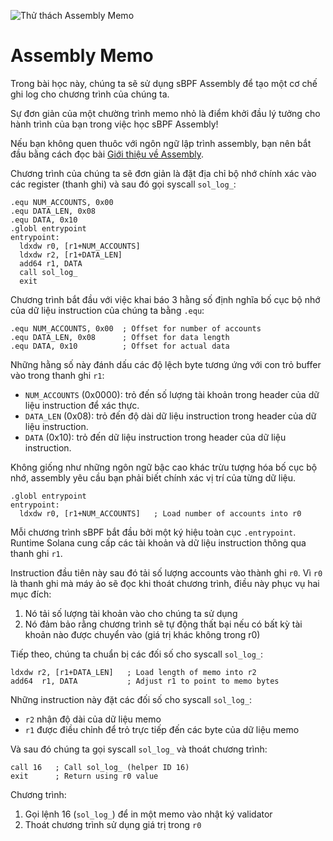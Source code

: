 
![Thử thách Assembly Memo](/graphics/challenge-banners/assembly-memo.png)

# Assembly Memo

Trong bài học này, chúng ta sẽ sử dụng sBPF Assembly để tạo một cơ chế ghi log cho chương trình của chúng ta.

Sự đơn giản của một chường trình memo nhỏ là điểm khởi đầu lý tưởng cho hành trình của bạn trong việc học sBPF Assembly!

Nếu bạn không quen thuôc với ngôn ngữ lập trình assembly, bạn nên bắt đầu bằng cách đọc bài [Giới thiệu về Assembly](/vi/courses/introduction-to-assembly).

<ArticleSection name="Thiết kế chương trình" id="program-design" level="h2" />

Chương trình của chúng ta sẽ đơn giản là đặt địa chỉ bộ nhớ chính xác vào các register (thanh ghi) và sau đó gọi syscall `sol_log_`:

```sbpf
.equ NUM_ACCOUNTS, 0x00
.equ DATA_LEN, 0x08
.equ DATA, 0x10
.globl entrypoint
entrypoint:
  ldxdw r0, [r1+NUM_ACCOUNTS]
  ldxdw r2, [r1+DATA_LEN]
  add64 r1, DATA
  call sol_log_
  exit
```

<ArticleSection name="Độ lệch của bộ nhớ" id="memory-offsets" level="h2" />

Chương trình bắt đầu với việc khai báo 3 hằng số định nghĩa bố cục bộ nhớ của dữ liệu instruction của chúng ta bằng `.equ`:

```sbpf
.equ NUM_ACCOUNTS, 0x00  ; Offset for number of accounts
.equ DATA_LEN, 0x08      ; Offset for data length
.equ DATA, 0x10          ; Offset for actual data
```

Những hằng số này đánh dấu các độ lệch byte tương ứng với con trỏ buffer vào trong thanh ghi `r1`:
- `NUM_ACCOUNTS` (0x0000): trỏ đến số lượng tài khoản trong header của dữ liệu instruction để xác thực.
- `DATA_LEN` (0x08): trỏ đến độ dài dữ liệu instruction trong header của dữ liệu instruction.
- `DATA` (0x10): trỏ đến dữ liệu instruction trong header của dữ liệu instruction.

Không giống như những ngôn ngữ bậc cao khác trừu tượng hóa bố cục bộ nhớ, assembly yêu cầu bạn phải biết chính xác vị trí của từng dữ liệu. 

<ArticleSection name="Điểm đầu vào và Xác thực ban đầu" id="entrypoint-and-validations" level="h2" />

```sbpf
.globl entrypoint
entrypoint:
  ldxdw r0, [r1+NUM_ACCOUNTS]   ; Load number of accounts into r0
```

Mỗi chương trình sBPF bắt đầu bởi một ký hiệu toàn cục `.entrypoint`. Runtime Solana cung cấp các tài khoản và dữ liệu instruction thông qua thanh ghi `r1`.

Instruction đầu tiên này sau đó tải số lượng accounts vào thành ghi `r0`. Vì `r0` là thanh ghi mà máy ảo sẽ đọc khi thoát chương trình, điều này phục vụ hai mục đích:
1. Nó tải số lượng tài khoản vào cho chúng ta sử dụng
2. Nó đảm bảo rằng chương trình sẽ tự động thất bại nếu có bất kỳ tài khoản nào được chuyển vào (giá trị khác không trong r0)

<ArticleSection name="Sol Log Syscall" id="sol-log-syscall" level="h2" />

Tiếp theo, chúng ta chuẩn bị các đối số cho syscall `sol_log_`:

```sbpf
ldxdw r2, [r1+DATA_LEN]   ; Load length of memo into r2
add64  r1, DATA           ; Adjust r1 to point to memo bytes
```

Những instruction này đặt các đối số cho syscall `sol_log_`:
- `r2` nhận độ dài của dữ liệu memo
- `r1` được điều chỉnh để trỏ trực tiếp đến các byte của dữ liệu memo

Và sau đó chúng ta gọi syscall `sol_log_` và thoát chương trình:

```sbpf
call 16   ; Call sol_log_ (helper ID 16)
exit      ; Return using r0 value
```

<ArticleSection name="Kết luận" id="conclusion" level="h2" />

Chương trình:
1. Gọi lệnh 16 (`sol_log_`) để in một memo vào nhật ký validator
2. Thoát chương trình sử dụng giá trị trong `r0`
